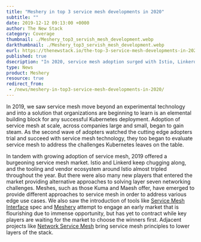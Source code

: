 ```yaml
---
title: "Meshery in top 3 service mesh developments in 2020"
subtitle: ""
date: 2019-12-12 09:13:00 +0000
author: The New Stack
category: Coverage
thumbnail: ./Meshery_top3_servish_mesh_development.webp
darkthumbnail: ./Meshery_top3_servish_mesh_development.webp
eurl: https://thenewstack.io/the-top-3-service-mesh-developments-in-2020/
published: true
dsecription: "In 2020, service mesh adoption surged with Istio, Linkerd, Kuma, and Maesh gaining traction. Tools like Service Mesh Interface (SMI) spec and Meshery addressed evolving needs, while Network Service Mesh extended principles to lower stack layers."
type: News
product: Meshery
resource: true
redirect_from:
 - /news/meshery-in-top3-service-mesh-developments-in-2020/
---
```




<NewsWrapper>

In 2019, we saw service mesh move beyond an experimental technology and into a solution that organizations are beginning to learn is an elemental building block for any successful Kubernetes deployment. Adoption of service mesh at scale, across companies large and small, began to gain steam. As the second wave of adopters watched the cutting edge adopters trial and succeed with service mesh technology, they too began to evaluate service mesh to address the challenges Kubernetes leaves on the table.
<br/>

In tandem with growing adoption of service mesh, 2019 offered a burgeoning service mesh market. Istio and Linkerd keep chugging along, and the tooling and vendor ecosystem around Istio almost tripled throughout the year. But there were also many new players that entered the market providing alternative approaches to solving layer seven networking challenges. Meshes, such as those Kuma and Maesh offer, have emerged to provide different approaches to service mesh in order to address various edge use cases. We also saw the introduction of tools like [Service Mesh Interface](https://smi-spec.io/) spec and [Meshery](https://layer5.io/meshery/) attempt to engage an early market that is flourishing due to immense opportunity, but has yet to contract while key players are waiting for the market to choose the winners first. Adjacent projects like [Network Service Mesh](https://networkservicemesh.io/) bring service mesh principles to lower layers of the stack.
<br/>


</NewsWrapper>
